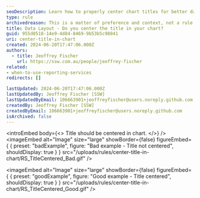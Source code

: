 ```yaml
---
seoDescription: Learn how to properly center chart titles for better data visualization and professional reporting.
type: rule
archivedreason: This is a matter of preference and context, not a rule.
title: Data Layout - Do you center the title in your chart?
guid: 955d0518-14e9-4d84-8469-9b53b5c98841
uri: center-title-in-chart
created: 2024-06-20T17:47:06.000Z
authors:
  - title: Jeoffrey Fischer
    url: https://ssw.com.au/people/jeoffrey-fischer
related:
- when-to-use-reporting-services
redirects: []

lastUpdated: 2024-06-20T17:47:06.000Z
lastUpdatedBy: Jeoffrey Fischer [SSW]
lastUpdatedByEmail: 106663901+jeoffreyfischer@users.noreply.github.com
createdBy: Jeoffrey Fischer [SSW]
createdByEmail: 106663901+jeoffreyfischer@users.noreply.github.com
isArchived: false
---
```


<introEmbed
  body={<>
Title should be centered in chart.
  </>}
/>
<imageEmbed
  alt="Image"
  size="large"
  showBorder={false}
  figureEmbed={ {
    preset: "badExample",
    figure: "Bad example - Title not centered",
    shouldDisplay: true
  } }
  src="/uploads/rules/center-title-in-chart/RS_TitleCentered_Bad.gif"
/>

<imageEmbed
  alt="Image"
  size="large"
  showBorder={false}
  figureEmbed={ {
    preset: "goodExample",
    figure: "Good example - Title centered",
    shouldDisplay: true
  } }
  src="/uploads/rules/center-title-in-chart/RS_TitleCentered_Good.gif"
/>
